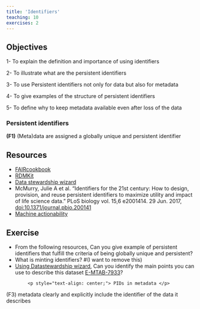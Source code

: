 ```yaml
---
title: 'Identifiers'
teaching: 10
exercises: 2
---
```


::: callout
## Objectives
1- To explain the definition and importance of using identifiers

2- To illustrate what are the persistent identifiers

3- To use Persistent identifiers not only for data but also for metadata

4- To give examples of the structure of persistent identifiers

5- To define why to keep metadata available even after loss of the data

:::


### Persistent identifiers

**(F1)** (Meta)data are assigned a globally unique and persistent identifier




::: callout
## Resources

- [FAIRcookbook](https://faircookbook.elixir-europe.org/content/recipes/findability/identifiers.html)
- [RDMKit](https://rdmkit.elixir-europe.org/identifiers.html)
- [Data stewardship wizard](https://researchers.ds-wizard.org/knowledge-models/dsw:root:latest/preview?questionUuid=d21fdb06-22bf-418e-aa40-dc5ef1485f56)
- McMurry, Julie A et al. “Identifiers for the 21st century: How to design, provision, and reuse persistent identifiers to maximize utility and impact of life science data.” PLoS biology vol. 15,6 e2001414. 29 Jun. 2017, [doi:10.1371/journal.pbio.200141](https://www.ncbi.nlm.nih.gov/pmc/articles/PMC5490878/)
- [Machine actionability](https://rdmkit.elixir-europe.org/machine_actionability)

:::

::: challenge
## Exercise
- From the following resources, Can you give example of persistent identifiers that fulfill the criteria of being globally unique and persistent?
- What is minting identifiers? #(I want to remove this)
- [Using Datastewardship wizard](https://researchers.ds-wizard.org/knowledge-models/dsw:root:latest/preview?questionUuid=d21fdb06-22bf-418e-aa40-dc5ef1485f56), Can you identify the main points you can use to describe this dataset [E-MTAB-7933](https://www.ebi.ac.uk/biostudies/arrayexpress/studies/E-MTAB-7933)?

:::
            <p style="text-align: center;"> PIDs in metadata </p>  
(F3)	metadata clearly and explicitly include the identifier of the data it describes

